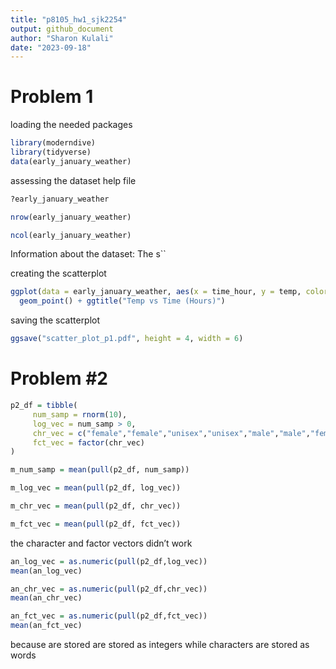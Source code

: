 ```yaml
---
title: "p8105_hw1_sjk2254"
output: github_document
author: "Sharon Kulali"
date: "2023-09-18"
---
```


# Problem 1

loading the needed packages

```r
library(moderndive)
library(tidyverse)
data(early_january_weather)
```

assessing the dataset help file

```r
?early_january_weather
```

```r
nrow(early_january_weather)
```

```r
ncol(early_january_weather)
```



Information about the dataset: The s``



creating the scatterplot

```r
ggplot(data = early_january_weather, aes(x = time_hour, y = temp, color = humid)) +
  geom_point() + ggtitle("Temp vs Time (Hours)")
```

saving the scatterplot

```r
ggsave("scatter_plot_p1.pdf", height = 4, width = 6)
```

# Problem #2

```r
p2_df = tibble(
     num_samp = rnorm(10),
     log_vec = num_samp > 0,
     chr_vec = c("female","female","unisex","unisex","male","male","female","male","unisex","female"),
     fct_vec = factor(chr_vec)
)
```

```r
m_num_samp = mean(pull(p2_df, num_samp))
```

```r
m_log_vec = mean(pull(p2_df, log_vec))
```

```r
m_chr_vec = mean(pull(p2_df, chr_vec))
```

```r
m_fct_vec = mean(pull(p2_df, fct_vec))
```

the character and factor vectors didn't work

```r
an_log_vec = as.numeric(pull(p2_df,log_vec))
mean(an_log_vec)

an_chr_vec = as.numeric(pull(p2_df,chr_vec))
mean(an_chr_vec)

an_fct_vec = as.numeric(pull(p2_df,fct_vec))
mean(an_fct_vec)
```

because are stored are stored as integers while characters are stored as words